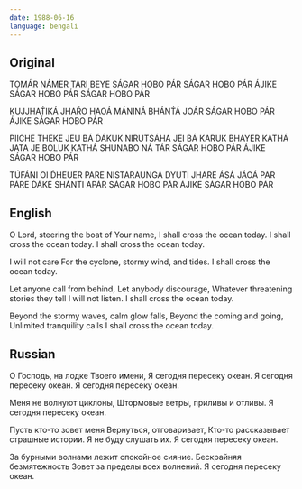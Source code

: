 ```yaml
---
date: 1988-06-16
language: bengali
---
```


## Original

TOMÁR NÁMER TARI BEYE
SÁGAR HOBO PÁR
SÁGAR HOBO PÁR ÁJIKE SÁGAR HOBO PÁR
SÁGAR HOBO PÁR

KUJJHAT́IKÁ JHAŔO HAOÁ
MÁNINÁ BHÁNT́Á JOÁR
SÁGAR HOBO PÁR ÁJIKE SÁGAR HOBO PÁR

PIICHE THEKE JEU BÁ D́ÁKUK
NIRUTSÁHA JEI BÁ KARUK
BHAYER KATHÁ JATA JE BOLUK
KATHÁ SHUNABO NÁ TÁR
SÁGAR HOBO PÁR ÁJIKE SÁGAR HOBO PÁR

TÚFÁNI OI D́HEUER PARE
NISTARAUNGA DYUTI JHARE
ÁSÁ JÁOÁ PAR PÁRE D́ÁKE SHÁNTI APÁR
SÁGAR HOBO PÁR ÁJIKE SÁGAR HOBO PÁR

## English

O Lord, steering the boat of Your name,
I shall cross the ocean today.
I shall cross the ocean today.
I shall cross the ocean today.

I will not care
For the cyclone, stormy wind, and tides.
I shall cross the ocean today.

Let anyone call from behind,
Let anybody discourage,
Whatever threatening stories they tell
I will not listen.
I shall cross the ocean today.

Beyond the stormy waves, calm glow falls,
Beyond the coming and going,
Unlimited tranquility calls
I shall cross the ocean today.

## Russian

О Господь, на лодке Твоего имени,
Я сегодня пересеку океан.
Я сегодня пересеку океан.
Я сегодня пересеку океан.

Меня не волнуют циклоны,
Штормовые ветры, приливы и отливы.
Я сегодня пересеку океан.

Пусть кто-то зовет меня
Вернуться, отговаривает,
Кто-то рассказывает страшные истории.
Я не буду слушать их.
Я сегодня пересеку океан.

За бурными волнами лежит спокойное сияние.
Бескрайняя безмятежность
Зовет за пределы всех волнений.
Я сегодня пересеку океан.
